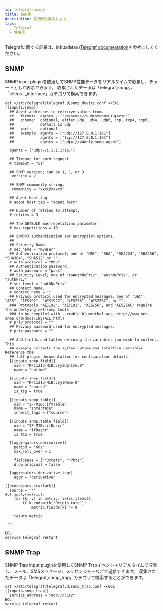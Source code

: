 ```yaml
---
id: telegraf-usage
title: 使用例
description: 使用例を案内します。
tags:
  - Telegraf
  - 使用例
---
```


<!--
Telegraf는 데이터베이스, 시스템 및 IoT 센서에서 메트릭 및 이벤트를 수집하고 전송하기 위한 플러그인 중심 서버 에이전트입니다. Telegraf는 Go로 작성되었으며 외부 종속성 없이 단일 바이너리로 컴파일되며 최소한의 메모리 공간만 필요합니다.

* **데이터베이스** : MongoDB, MySQL, Redis 등의 데이터 소스에 연결하여 메트릭을 수집하고 보냅니다.
* **시스템** : 현대적인 클라우드 플랫폼, 컨테이너 및 오케 스트레이터 스택에서 메트릭을 수집합니다.
* **IoT 센서** : IoT 센서 및 장치에서 중요한 상태 저장 데이터 (압력 수준, 온도 수준 등)를 수집합니다.
-->

Telegrafに関する詳細は、influxdataの[Telegraf documentation](https://docs.influxdata.com/telegraf/v1.24/)を参考にしてください。

## SNMP

SNMP input pluginを使用してSNMP性能データをリアルタイムで収集し、チャートとして表示できます。 収集されたデータは「telegraf_snmp」、「telegraf_interface」カテゴリで検索できます。

```batch title='Linux Shell'
cat >/etc/telegraf/telegraf.d/snmp_device.conf <<EOL
[[inputs.snmp]]
  ## Agent addresses to retrieve values from.
  ##   format:  agents = ["<scheme://><hostname>:<port>"]
  ##   scheme:  optional, either udp, udp4, udp6, tcp, tcp4, tcp6.
  ##            default is udp
  ##   port:    optional
  ##   example: agents = ["udp://127.0.0.1:161"]
  ##            agents = ["tcp://127.0.0.1:161"]
  ##            agents = ["udp4://v4only-snmp-agent"]

  agents = ["udp://1.1.1.1:161"]

  ## Timeout for each request.
  # timeout = "5s"

  ## SNMP version; can be 1, 2, or 3.
   version = 2

  ## SNMP community string.
   community = "xxxx@xxxxx"

  ## Agent host tag
  # agent_host_tag = "agent_host"

  ## Number of retries to attempt.
  # retries = 3

  ## The GETBULK max-repetitions parameter.
  # max_repetitions = 10

  ## SNMPv3 authentication and encryption options.
  ##
  ## Security Name.
  # sec_name = "myuser"
  ## Authentication protocol; one of "MD5", "SHA", "SHA224", "SHA256", "SHA384", "SHA512" or "".
  # auth_protocol = "MD5"
  ## Authentication password.
  # auth_password = "pass"
  ## Security Level; one of "noAuthNoPriv", "authNoPriv", or "authPriv".
  # sec_level = "authNoPriv"
  ## Context Name.
  # context_name = ""
  ## Privacy protocol used for encrypted messages; one of "DES", "AES", "AES192", "AES192C", "AES256", "AES256C", or "".
  ### Protocols "AES192", "AES192", "AES256", and "AES256C" require the underlying net-snmp tools
  ### to be compiled with --enable-blumenthal-aes (http://www.net-snmp.org/docs/INSTALL.html)
  # priv_protocol = ""
  ## Privacy password used for encrypted messages.
  # priv_password = ""

  ## Add fields and tables defining the variables you wish to collect.  This
  ## example collects the system uptime and interface variables.  Reference the
  ## full plugin documentation for configuration details.
  [[inputs.snmp.field]]
    oid = "RFC1213-MIB::sysUpTime.0"
    name = "uptime"

  [[inputs.snmp.field]]
    oid = "RFC1213-MIB::sysName.0"
    name = "source"
    is_tag = true

  [[inputs.snmp.table]]
    oid = "IF-MIB::ifXTable"
    name = "interface"
    inherit_tags = ["source"]

  [[inputs.snmp.table.field]]
    oid = "IF-MIB::ifDescr"
    name = "ifDescr"
    is_tag = true

  [[aggregators.derivative]]
    period = "60s"
    max_roll_over = 1

    fieldpass = ["*Octets", "*Pkts"]
    drop_original = false

  [aggregators.derivative.tags]
    aggr = "derivative"

[[processors.starlark]]
  source = '''
def apply(metric):
    for (k, v) in metric.fields.items():
        if k.endswith('Octets_rate'):
            metric.fields[k] *= 8

    return metric

'''

EOL
service telegraf restart
```

## SNMP Trap

SNMP Trap input pluginを使用してSNMP Trapイベントをリアルタイムで収集し、メール、SMSメッセージ、メッセンジャーなどで送信できます。 収集されたデータは「telegraf_snmp_trap」カテゴリで検索することができます。

```batch title='Linux Shell'
cat >/etc/telegraf/telegraf.d/snmp_trap.conf <<EOL
[[inputs.snmp_trap]]
  service_address = "udp://:162"
EOL
service telegraf restart
```
